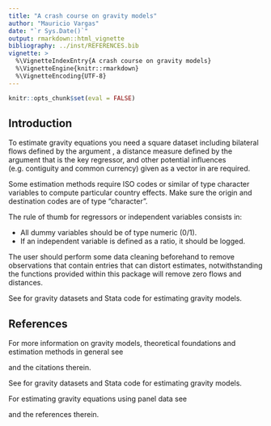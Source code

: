 ```yaml
---
title: "A crash course on gravity models"
author: "Mauricio Vargas"
date: "`r Sys.Date()`"
output: rmarkdown::html_vignette
bibliography: ../inst/REFERENCES.bib
vignette: >
  %\VignetteIndexEntry{A crash course on gravity models}
  %\VignetteEngine{knitr::rmarkdown}
  %\VignetteEncoding{UTF-8}
---
```


```r
knitr::opts_chunk$set(eval = FALSE)
```

## Introduction

To estimate gravity equations you need a square dataset including bilateral flows defined by the argument \code{dependent_variable}, a distance measure defined by the argument \code{distance} that is the key regressor, and other potential influences (e.g. contiguity and common currency) given as a vector in \code{additional_regressors} are required.

Some estimation methods require ISO codes or similar of type character variables to compute particular country effects. Make sure the origin and destination codes are of type "character".

The rule of thumb for regressors or independent variables consists in:

* All dummy variables should be of type numeric (0/1). 
* If an independent variable is defined as a ratio, it should be logged.

The user should perform some data cleaning beforehand to remove observations that contain entries that
can distort estimates, notwithstanding the functions provided within this package will remove zero flows and distances.

See \href{https://sites.google.com/site/hiegravity/}{Gravity Equations: Workhorse, Toolkit, and Cookbook}
for gravity datasets and Stata code for estimating gravity models.

## References

For more information on gravity models, theoretical foundations and
estimation methods in general see

\insertRef{Anderson1979}{gravity}

\insertRef{Anderson2001}{gravity}

\insertRef{Anderson2010}{gravity}

\insertRef{Baier2009}{gravity}

\insertRef{Baier2010}{gravity}

\insertRef{Feenstra2002}{gravity}

\insertRef{Head2010}{gravity}

\insertRef{Head2014}{gravity}

\insertRef{Santos2006}{gravity}

and the citations therein.

See \href{https://sites.google.com/site/hiegravity/}{Gravity Equations: Workhorse, Toolkit, and Cookbook} for gravity datasets and Stata code for estimating gravity models.

For estimating gravity equations using panel data see

\insertRef{Egger2003}{gravity}

\insertRef{Gomez-Herrera2013}{gravity}

and the references therein.
